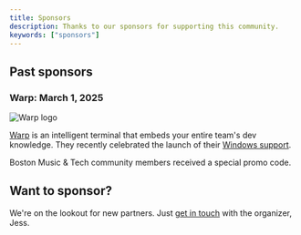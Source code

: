 ```yaml
---
title: Sponsors
description: Thanks to our sponsors for supporting this community.
keywords: ["sponsors"]
---
```


## Past sponsors

### Warp: March 1, 2025

![Warp logo](/images/sponsors/warp-logo-banner.png)

[Warp](https://www.warp.dev/) is an intelligent terminal that embeds your entire team's dev knowledge. They recently celebrated the launch of their [Windows support](https://www.youtube.com/watch?v=LOo9QkXZebk).

Boston Music & Tech community members received a special promo code.

## Want to sponsor?

We're on the lookout for new partners. Just <a href="mailto:jess@jssln.com">get in touch</a> with the organizer, Jess.
